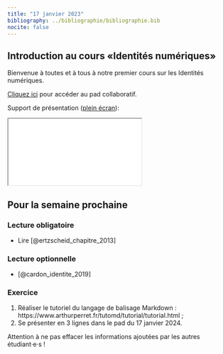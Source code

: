 ```yaml
---
title: "17 janvier 2023"
bibliography: ../bibliographie/bibliographie.bib
nocite: false
---
```


## Introduction au cours «Identités numériques»

Bienvenue à toutes et à tous à notre premier cours sur les Identités numériques.

::: {.callout-note}

[Cliquez ici](https://demo.hedgedoc.org/rqHJGB0iRDO3HYGFYKlKmg#) pour accéder au pad collaboratif.

:::

Support de présentation ([plein écran](/slides/seance1.html){target="_blank"}):

```{=html}

<iframe src="/slides/seance1.html"></iframe>
```

## Pour la semaine prochaine

### Lecture obligatoire

- Lire [@ertzscheid_chapitre_2013]

### Lecture optionnelle

- [@cardon_identite_2019]

### Exercice

1. Réaliser le tutoriel du langage de balisage Markdown : https://www.arthurperret.fr/tutomd/tutorial/tutorial.html ;
2. Se présenter en 3 lignes dans le pad du 17 janvier 2024.

::: {.callout-caution}

Attention à ne pas effacer les informations ajoutées par les autres étudiant·e·s !

:::